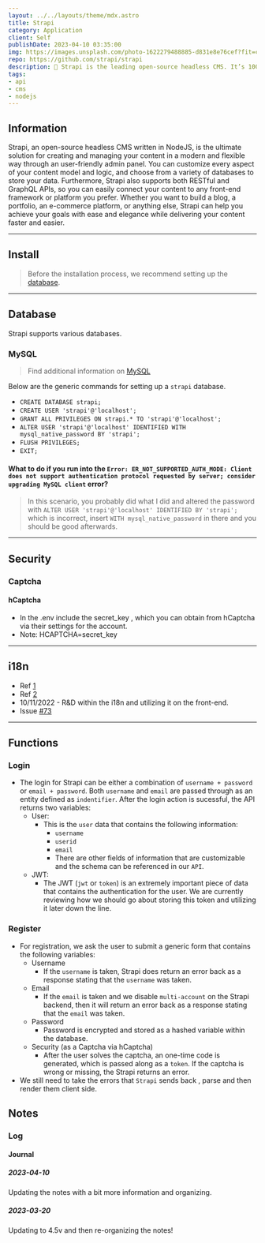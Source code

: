 ```yaml
---
layout: ../../layouts/theme/mdx.astro
title: Strapi
category: Application
client: Self
publishDate: 2023-04-10 03:35:00
img: https://images.unsplash.com/photo-1622279488885-d831e8e76cef?fit=crop&w=1400&h=700&q=75
repo: https://github.com/strapi/strapi
description: 🚀 Strapi is the leading open-source headless CMS. It’s 100% JavaScript, fully customizable and developer-first. This document will provide you with everything you need to install and maintain your Strapi instance.
tags:
- api
- cms
- nodejs
---
```


## Information

Strapi, an open-source headless CMS written in NodeJS, is the ultimate solution for creating and managing your content in a modern and flexible way through an user-friendly admin panel.
You can customize every aspect of your content model and logic, and choose from a variety of databases to store your data. 
Furthermore, Strapi also supports both RESTful and GraphQL APIs, so you can easily connect your content to any front-end framework or platform you prefer.
Whether you want to build a blog, a portfolio, an e-commerce platform, or anything else, Strapi can help you achieve your goals with ease and elegance while delivering your content faster and easier.


* * *

## Install

> Before the installation process, we recommend setting up the [database](#database).

* * *

## Database

Strapi supports various databases.

### MySQL

> Find additional information on [MySQL](https://kbve.com/application/mysql/)

Below are the generic commands for setting up a `strapi` database. 

- `CREATE DATABASE strapi;`
- `CREATE USER 'strapi'@'localhost';`
- `GRANT ALL PRIVILEGES ON strapi.* TO 'strapi'@'localhost';`
- `ALTER USER 'strapi'@'localhost' IDENTIFIED WITH mysql_native_password BY 'strapi';`
- `FLUSH PRIVILEGES;`
- `EXIT;`

#### What to do if you run into the `Error: ER_NOT_SUPPORTED_AUTH_MODE: Client does not support authentication protocol requested by server; consider upgrading MySQL client` error?

> In this scenario, you probably did what I did and altered the password with `ALTER USER 'strapi'@'localhost' IDENTIFIED BY 'strapi';` which is incorrect, insert `WITH mysql_native_password` in there and you should be good afterwards.

* * *

## Security

### Captcha

#### hCaptcha

- In the .env include the secret_key , which you can obtain from hCaptcha via their settings for the account.
- Note: HCAPTCHA=secret_key

* * *

## i18n

- Ref [1](https://docs.strapi.io/developer-docs/latest/plugins/i18n.html)
- Ref [2](https://developer.mozilla.org/en-US/docs/Mozilla/Add-ons/WebExtensions/API/i18n)
- 10/11/2022 - R&D within the i18n and utilizing it on the front-end.
- Issue [#73](https://github.com/KBVE/kbve.com/issues/73)

* * *

## Functions

### Login

- The login for Strapi can be either a combination of `username + password` or `email + password`. Both `username` and `email` are passed through as an entity defined as `indentifier`. After the login action is sucessful, the API returns two variables:
  - User:
    - This is the `user` data that contains the following information:
      - `username`
      - `userid`
      - `email`
      - There are other fields of information that are customizable and the schema can be referenced in our `API`.
  - JWT:
    - The JWT (`jwt` or `token`) is an extremely important piece of data that contains the authentication for the user. We are currently reviewing how we should go about storing this token and utilizing it later down the line.

### Register

- For registration, we ask the user to submit a generic form that contains the following variables:
  - Username
    - If the `username` is taken, Strapi does return an error back as a response stating that the `username` was taken.
  - Email
    - If the `email` is taken and we disable `multi-account` on the Strapi backend, then it will return an error back as a response stating that the `email` was taken.
  - Password
    - Password is encrypted and stored as a hashed variable within the database.
  - Security (as a Captcha via hCaptcha)
    - After the user solves the captcha, an one-time code is generated, which is passed along as a `token`. If the captcha is wrong or missing, the Strapi returns an error.
- We still need to take the errors that `Strapi` sends back , parse and then render them client side.

## Notes

### Log

#### Journal

##### 2023-04-10
Updating the notes with a bit more information and organizing.

##### 2023-03-20 
Updating to 4.5v and then re-organizing the notes!
